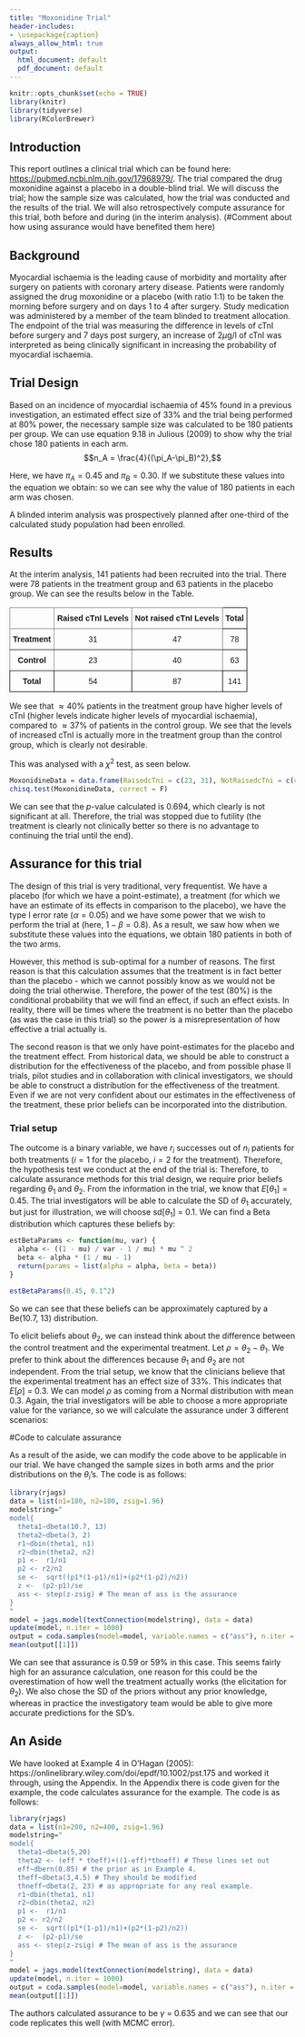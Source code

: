 ```yaml
---
title: "Moxonidine Trial"
header-includes:
- \usepackage{caption}
always_allow_html: true
output:
  html_document: default
  pdf_document: default
---
```


```r
knitr::opts_chunk$set(echo = TRUE)
library(knitr)
library(tidyverse)
library(RColorBrewer)
```

## Introduction

This report outlines a clinical trial which can be found here: <https://pubmed.ncbi.nlm.nih.gov/17968979/>. The trial compared the drug moxonidine against a placebo in a double-blind trial. We will discuss the trial; how the sample size was calculated, how the trial was conducted and the results of the trial. We will also retrospectively compute assurance for this trial, both before and during (in the interim analysis). (#Comment about how using assurance would have benefited them here)


## Background

Myocardial ischaemia is the leading cause of morbidity and mortality after surgery on patients with coronary artery disease. Patients were randomly assigned the drug moxonidine or a placebo (with ratio 1:1) to be taken the morning before surgery and on days 1 to 4 after surgery. Study medication was administered by a member of the team blinded to treatment allocation. The endpoint of the trial was measuring the difference in levels of cTnI before surgery and 7 days post surgery, an increase of 2$\mu$g/l of cTnI was interpreted as being clinically significant in increasing the probability of myocardial ischaemia. 


## Trial Design

Based on an incidence of myocardial ischaemia of 45\% found in a previous investigation, an estimated effect size of 33\% and the trial being performed at 80\% power, the necessary sample size was calculated to be 180 patients per group. We can use equation 9.18 in Julious (2009) to show why the trial chose 180 patients in each arm. $$n_A = \frac{4}{(\pi_A-\pi_B)^2},$$

Here, we have $\pi_A = 0.45$ and $\pi_B = 0.30$. If we substitute these values into the equation we obtain:
\begin{align*}
    n_A &= \frac{4}{(\pi_A-\pi_B)^2} \\
     &= \frac{4}{(0.45-0.3)^2} \\
     &= \frac{4}{0.0225} \\
    &\approx 177.8,     
\end{align*}
so we can see why the value of 180 patients in each arm was chosen.

A blinded interim analysis was prospectively planned after one-third of the calculated study population had been enrolled. 

## Results

At the interim analysis, 141 patients had been recruited into the trial. There were 78 patients in the treatment group and 63 patients in the placebo group. We can see the results below in the Table.

```{=html}
<center>
<style type="text/css">
.tg  {border-collapse:collapse;border-spacing:0;}
.tg td{border-color:black;border-style:solid;border-width:1px;font-family:Arial, sans-serif;font-size:14px;
  overflow:hidden;padding:10px 5px;word-break:normal;}
.tg th{border-color:black;border-style:solid;border-width:1px;font-family:Arial, sans-serif;font-size:14px;
  font-weight:normal;overflow:hidden;padding:10px 5px;word-break:normal;}
.tg .tg-baqh{text-align:center;vertical-align:top}
.tg .tg-c3ow{border-color:inherit;text-align:center;vertical-align:top}
.tg .tg-7btt{border-color:inherit;font-weight:bold;text-align:center;vertical-align:top}
.tg .tg-amwm{font-weight:bold;text-align:center;vertical-align:top}
</style>
<table class="tg">
<thead>
  <tr>
    <th class="tg-c3ow"></th>
    <th class="tg-7btt">Raised cTnI Levels</th>
    <th class="tg-7btt">Not raised cTnI Levels</th>
    <th class="tg-amwm">Total</th>
  </tr>
</thead>
<tbody>
  <tr>
    <td class="tg-7btt">Treatment</td>
    <td class="tg-c3ow">31</td>
    <td class="tg-c3ow">47</td>
    <td class="tg-baqh">78</td>
  </tr>
  <tr>
    <td class="tg-7btt">Control</td>
    <td class="tg-c3ow">23</td>
    <td class="tg-c3ow">40</td>
    <td class="tg-baqh">63</td>
  </tr>
  <tr>
    <td class="tg-amwm">Total</td>
    <td class="tg-baqh">54</td>
    <td class="tg-baqh">87</td>
    <td class="tg-baqh">141</td>
  </tr>
</tbody>
</table>
</center>
```


We see that $\approx 40\%$ patients in the treatment group have higher levels of cTnI (higher levels indicate higher levels of myocardial ischaemia), compared to $\approx 37\%$ of patients in the control group. We see that the levels of increased cTnI is actually more in the treatment group than the control group, which is clearly not desirable. 

This was analysed with a $\chi^2$ test, as seen below.
```r
MoxonidineData = data.frame(RaisedcTni = c(23, 31), NotRaisedcTni = c(40, 47), row.names = c("Control", "Treatment"))
chisq.test(MoxonidineData, correct = F)
```
We can see that the $p$-value calculated is 0.694, which clearly is not significant at all. Therefore, the trial was stopped due to futility (the treatment is clearly not clinically better so there is no advantage to continuing the trial until the end). 

## Assurance for this trial

The design of this trial is very traditional, very frequentist. We have a placebo (for which we have a point-estimate), a treatment (for which we have an estimate of its effects in comparison to the placebo), we have the type I error rate ($\alpha = 0.05$) and we have some power that we wish to perform the trial at (here, $1-\beta = 0.8$). As a result, we saw how when we substitute these values into the equations, we obtain 180 patients in both of the two arms.  

However, this method is sub-optimal for a number of reasons. The first reason is that this calculation assumes that the treatment is in fact better than the placebo - which we cannot possibly know as we would not be doing the trial otherwise. Therefore, the power of the test (80\%) is the conditional probability that we will find an effect, if such an effect exists. In reality, there will be times where the treatment is no better than the placebo (as was the case in this trial) so the power is a misrepresentation of how effective a trial actually is. 

The second reason is that we only have point-estimates for the placebo and the treatment effect. From historical data, we should be able to construct a distribution for the effectiveness of the placebo, and from possible phase II trials, pilot studies and in collaboration with clinical investigators, we should be able to construct a distribution for the effectiveness of the treatment.  Even if we are not very confident about our estimates in the effectiveness of the treatment, these prior beliefs can be incorporated into the distribution. 

### Trial setup

The outcome is a binary variable, we have $r_i$ successes out of $n_i$ patients for both treatments ($i=1$ for the placebo, $i=2$ for the treatment). Therefore, the hypothesis test we conduct at the end of the trial is:
\begin{align*}
    H_0 = \theta_1 = \theta_2 \\
    H_1 = \theta_1 \neq \theta_2
\end{align*}
Therefore, to calculate assurance methods for this trial design, we require prior beliefs regarding $\theta_1$ and $\theta_2$. From the information in the trial, we know that $E[\theta_1] = 0.45$. The trial investigators will be able to calculate the SD of $\theta_1$ accurately, but just for illustration, we will choose sd[$\theta_1$] = 0.1. We can find a Beta distribution which captures these beliefs by: 

```r
estBetaParams <- function(mu, var) {
  alpha <- ((1 - mu) / var - 1 / mu) * mu ^ 2
  beta <- alpha * (1 / mu - 1)
  return(params = list(alpha = alpha, beta = beta))
}
  
estBetaParams(0.45, 0.1^2)

```

So we can see that these beliefs can be approximately captured by a Be(10.7, 13) distribution. 

To elicit beliefs about $\theta_2$, we can instead think about the difference between the control treatment and the experimental treatment. Let $\rho = \theta_2 - \theta_1$. We prefer to think about the differences because $\theta_1$ and $\theta_2$ are not independent. From the trial setup, we know that the clinicians believe that the experimental treatment has an effect size of 33%. This indicates that $E[\rho]$ = 0.3. We can model $\rho$ as coming from a Normal distribution with mean 0.3. Again, the trial investigators will be able to choose a more appropriate value for the variance, so we will calculate the assurance under 3 different scenarios:


#Code to calculate assurance 

As a result of the aside, we can modify the code above to be applicable in our trial. We have changed the sample sizes in both arms and the prior distributions on the $\theta_i$'s. The code is as follows:

```r
library(rjags)
data = list(n1=180, n2=180, zsig=1.96)
modelstring="
model{
  theta1~dbeta(10.7, 13)
  theta2~dbeta(3, 2)
  r1~dbin(theta1, n1)
  r2~dbin(theta2, n2)
  p1 <-  r1/n1
  p2 <- r2/n2
  se <-  sqrt((p1*(1-p1)/n1)+(p2*(1-p2)/n2))
  z <-  (p2-p1)/se
  ass <- step(z-zsig) # The mean of ass is the assurance
}
"
model = jags.model(textConnection(modelstring), data = data)
update(model, n.iter = 1000)
output = coda.samples(model=model, variable.names = c("ass"), n.iter = 1000000)
mean(output[[1]])
```

We can see that assurance is 0.59 or 59% in this case. This seems fairly high for an assurance calculation, one reason for this could be the overestimation of how well the treatment actually works (the elicitation for $\theta_2$). We also chose the SD of the priors without any prior knowledge, whereas in practice the investigatory team would be able to give more accurate predictions for the SD's.




## An Aside

We have looked at Example 4 in O'Hagan (2005): https://onlinelibrary.wiley.com/doi/epdf/10.1002/pst.175 and worked it through, using the Appendix. In the Appendix there is code given for the example, the code calculates assurance for the example. The code is as follows:

```r
library(rjags)
data = list(n1=200, n2=400, zsig=1.96)
modelstring="
model{
  theta1~dbeta(5,20)
  theta2 <- (eff * theff)+((1-eff)*thneff) # These lines set out
  eff~dbern(0.85) # the prior as in Example 4.
  theff~dbeta(3,4.5) # They should be modified
  thneff~dbeta(2, 23) # as appropriate for any real example.
  r1~dbin(theta1, n1)
  r2~dbin(theta2, n2)
  p1 <-  r1/n1
  p2 <- r2/n2
  se <-  sqrt((p1*(1-p1)/n1)+(p2*(1-p2)/n2))
  z <-  (p2-p1)/se
  ass <- step(z-zsig) # The mean of ass is the assurance
}
"
model = jags.model(textConnection(modelstring), data = data)
update(model, n.iter = 1000)
output = coda.samples(model=model, variable.names = c("ass"), n.iter = 1000000)
mean(output[[1]])
```

The authors calculated assurance to be $\gamma$ = 0.635 and we can see that our code replicates this well (with MCMC error).
